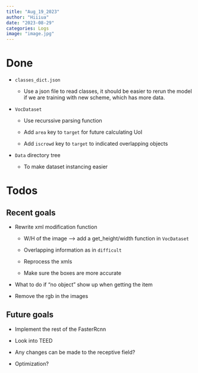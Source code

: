 ```yaml
---
title: "Aug_19_2023"
author: "Hiiiua"
date: "2023-08-29"
categories: Logs
image: "image.jpg"
---
```


# Done

-   `classes_dict.json`

    -   Use a json file to read classes, it should be easier to rerun the model if we are training with new scheme, which has more data.

-   `VocDataset`

    -   Use recurssive parsing function

    -   Add `area` key to `target` for future calculating UoI

    -   Add `iscrowd` key to `target` to indicated overlapping objects

-   `Data` directory tree

    -   To make dataset instancing easier

# Todos

## Recent goals

-   Rewrite xml modification function

    -   W/H of the image --\> add a get_height/width function in `VocDataset`

    -   Overlapping information as in `difficult`

    -   Reprocess the xmls

    -   Make sure the boxes are more accurate

-   What to do if "no object" show up when getting the item

-   Remove the rgb in the images

## Future goals

-   Implement the rest of the FasterRcnn

-   Look into TEED

-   Any changes can be made to the receptive field?

-   Optimization?
